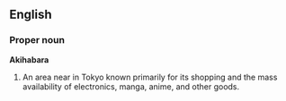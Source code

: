 == English ==
{{Wikipedia}}
=== Proper noun ===
'''Akihabara'''

# An area near in Tokyo known primarily for its shopping and the mass availability of electronics, manga, anime, and other goods.